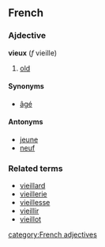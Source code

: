 ==French==
===Ajdective===
'''vieux''' (''f'' vieille)

# [[old]]

====Synonyms====
*[[âgé]]

====Antonyms====
*[[jeune]]
*[[neuf]]

===Related terms===
*[[vieillard]]
*[[vieillerie]]
*[[vieillesse]]
*[[vieillir]]
*[[vieillot]]
[[category:French adjectives]]